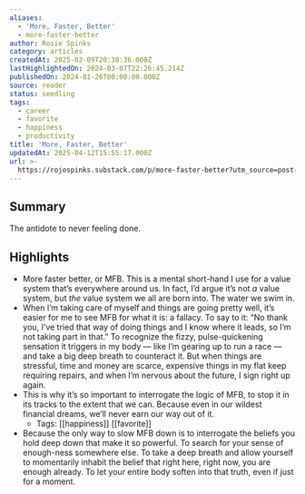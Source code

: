 ```yaml
---
aliases:
  - 'More, Faster, Better'
  - more-faster-better
author: Rosie Spinks
category: articles
createdAt: 2025-02-09T20:38:36.000Z
lastHighlightedOn: 2024-03-07T22:26:45.214Z
publishedOn: 2024-01-26T00:00:00.000Z
source: reader
status: seedling
tags:
  - career
  - favorite
  - happiness
  - productivity
title: 'More, Faster, Better'
updatedAt: 2025-04-12T15:55:17.000Z
url: >-
  https://rojospinks.substack.com/p/more-faster-better?utm_source=post-email-title&publication_id=4486&post_id=140804569&utm_campaign=email-post-title&isFreemail=true&r=og9hp&utm_medium=email
---
```

## Summary

The antidote to never feeling done.

## Highlights

- More faster better, or MFB. This is a mental short-hand I use for a value system that’s everywhere around us. In fact, I’d argue it’s not _a_ value system, but _the_ value system we all are born into. The water we swim in.
- When I’m taking care of myself and things are going pretty well, it’s easier for me to see MFB for what it is: a fallacy. To say to it: “No thank you, I’ve tried that way of doing things and I know where it leads, so I’m not taking part in that.” To recognize the fizzy, pulse-quickening sensation it triggers in my body — like I’m gearing up to run a race — and take a big deep breath to counteract it. But when things are stressful, time and money are scarce, expensive things in my flat keep requiring repairs, and when I’m nervous about the future, I sign right up again.
- This is why it’s so important to interrogate the logic of MFB, to stop it in its tracks to the extent that we can. Because even in our wildest financial dreams, we’ll never earn our way out of it.
    - Tags: [[happiness]] [[favorite]]
- Because the only way to slow MFB down is to interrogate the beliefs you hold deep down that make it so powerful. To search for your sense of enough-ness somewhere else. To take a deep breath and allow yourself to momentarily inhabit the belief that right here, right now, you are enough already. To let your entire body soften into that truth, even if just for a moment.
